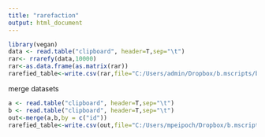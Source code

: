 ```yaml
---
title: "rarefaction"
output: html_document
---
```


```r

library(vegan)
data <- read.table("clipboard", header=T,sep="\t")
rar<- rrarefy(data,10000)
rar<-as.data.frame(as.matrix(rar))
rarefied_table<-write.csv(rar,file="C:/Users/admin/Dropbox/b.mscripts/biofilmMARC/Datasets/working datasets/rarefied_table.csv")


```

merge datasets
```r
a <- read.table("clipboard", header=T,sep="\t")
b <- read.table("clipboard", header=T,sep="\t")
out<-merge(a,b,by = c("id"))
rarefied_table<-write.csv(out,file="C:/Users/mpeipoch/Dropbox/b.mscripts/biofilmMARC/Datasets/working datasets/out.csv")



```